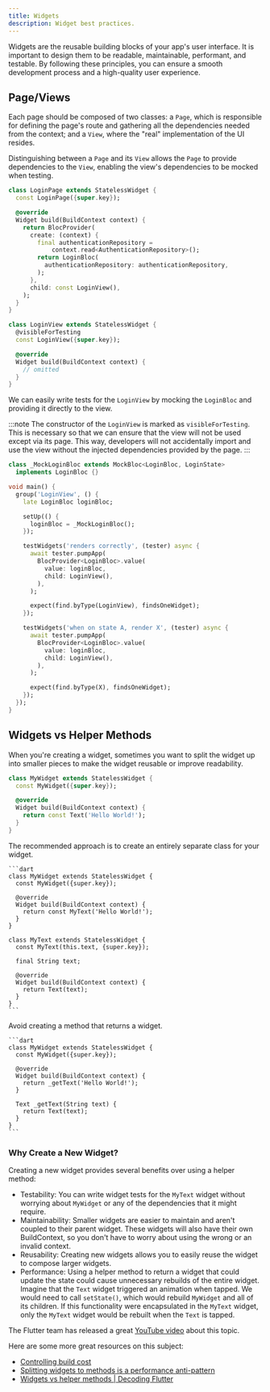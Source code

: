 ```yaml
---
title: Widgets
description: Widget best practices.
---
```



Widgets are the reusable building blocks of your app's user interface. It is important to design them to be readable, maintainable, performant, and testable. By following these principles, you can ensure a smooth development process and a high-quality user experience.

## Page/Views

Each page should be composed of two classes: a `Page`, which is responsible for defining the page's route and gathering all the dependencies needed from the context; and a `View`, where the "real" implementation of the UI resides.

Distinguishing between a `Page` and its `View` allows the `Page` to provide dependencies to the `View`, enabling the view's dependencies to be mocked when testing.

```dart
class LoginPage extends StatelessWidget {
  const LoginPage({super.key});

  @override
  Widget build(BuildContext context) {
    return BlocProvider(
      create: (context) {
        final authenticationRepository =
            context.read<AuthenticationRepository>();
        return LoginBloc(
          authenticationRepository: authenticationRepository,
        );
      },
      child: const LoginView(),
    );
  }
}

class LoginView extends StatelessWidget {
  @visibleForTesting
  const LoginView({super.key});

  @override
  Widget build(BuildContext context) {
    // omitted
  }
}
```

We can easily write tests for the `LoginView` by mocking the `LoginBloc` and providing it directly to the view.

:::note
The constructor of the `LoginView` is marked as `visibleForTesting`. This is necessary so that we can ensure that the view will not be used except via its page. This way, developers will not accidentally import and use the view without the injected dependencies provided by the page.
:::

```dart
class _MockLoginBloc extends MockBloc<LoginBloc, LoginState>
  implements LoginBloc {}

void main() {
  group('LoginView', () {
    late LoginBloc loginBloc;

    setUp(() {
      loginBloc = _MockLoginBloc();
    });

    testWidgets('renders correctly', (tester) async {
      await tester.pumpApp(
        BlocProvider<LoginBloc>.value(
          value: loginBloc,
          child: LoginView(),
        ),
      );

      expect(find.byType(LoginView), findsOneWidget);
    });

    testWidgets('when on state A, render X', (tester) async {
      await tester.pumpApp(
        BlocProvider<LoginBloc>.value(
          value: loginBloc,
          child: LoginView(),
        ),
      );

      expect(find.byType(X), findsOneWidget);
    });
  });
}
```

## Widgets vs Helper Methods

When you're creating a widget, sometimes you want to split the widget up into smaller pieces to make the widget reusable or improve readability.

```dart
class MyWidget extends StatelessWidget {
  const MyWidget({super.key});

  @override
  Widget build(BuildContext context) {
    return const Text('Hello World!');
  }
}
```

<Tabs>
  <TabItem label="Good ✅">
    The recommended approach is to create an entirely separate class for your widget.

    ```dart
    class MyWidget extends StatelessWidget {
      const MyWidget({super.key});

      @override
      Widget build(BuildContext context) {
        return const MyText('Hello World!');
      }
    }

    class MyText extends StatelessWidget {
      const MyText(this.text, {super.key});

      final String text;

      @override
      Widget build(BuildContext context) {
        return Text(text);
      }
    }
    ```

  </TabItem>
  <TabItem label="Bad ❗️">
    Avoid creating a method that returns a widget.

    ```dart
    class MyWidget extends StatelessWidget {
      const MyWidget({super.key});

      @override
      Widget build(BuildContext context) {
        return _getText('Hello World!');
      }

      Text _getText(String text) {
        return Text(text);
      }
    }
    ```

  </TabItem>
</Tabs>

### Why Create a New Widget?

Creating a new widget provides several benefits over using a helper method:

- Testability: You can write widget tests for the `MyText` widget without worrying about `MyWidget` or any of the dependencies that it might require.
- Maintainability: Smaller widgets are easier to maintain and aren't coupled to their parent widget. These widgets will also have their own BuildContext, so you don't have to worry about using the wrong or an invalid context.
- Reusability: Creating new widgets allows you to easily reuse the widget to compose larger widgets.
- Performance: Using a helper method to return a widget that could update the state could cause unnecessary rebuilds of the entire widget. Imagine that the `Text` widget triggered an animation when tapped. We would need to call `setState()`, which would rebuild `MyWidget` and all of its children. If this functionality were encapsulated in the `MyText` widget, only the `MyText` widget would be rebuilt when the `Text` is tapped.

The Flutter team has released a great [YouTube video](https://www.youtube.com/watch?v=IOyq-eTRhvo) about this topic.

Here are some more great resources on this subject:

- [Controlling build cost](https://flutter.dev/docs/perf/rendering/best-practices#controlling-build-cost)
- [Splitting widgets to methods is a performance anti-pattern](https://medium.com/flutter-community/splitting-widgets-to-methods-is-a-performance-antipattern-16aa3fb4026c)
- [Widgets vs helper methods | Decoding Flutter](https://www.youtube.com/watch?v=IOyq-eTRhvo)
